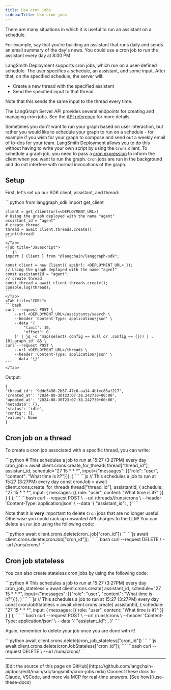 ```yaml
---
title: Use cron jobs
sidebarTitle: Use cron jobs
---
```


There are many situations in which it is useful to run an assistant on a schedule.

For example, say that you're building an assistant that runs daily and sends an email summary
of the day's news. You could use a cron job to run the assistant every day at 8:00 PM.

LangSmith Deployment supports cron jobs, which run on a user-defined schedule. The user specifies a schedule, an assistant, and some input. After that, on the specified schedule, the server will:

* Create a new thread with the specified assistant
* Send the specified input to that thread

Note that this sends the same input to the thread every time.

The LangGraph Server API provides several endpoints for creating and managing cron jobs. See the [API reference](https://langchain-ai.github.io/langgraph/cloud/reference/api/api_ref/) for more details.

Sometimes you don't want to run your graph based on user interaction, but rather you would like to schedule your graph to run on a schedule - for example if you wish for your graph to compose and send out a weekly email of to-dos for your team. LangSmith Deployment allows you to do this without having to write your own script by using the `Crons` client. To schedule a graph job, you need to pass a [cron expression](https://crontab.cronhub.io/) to inform the client when you want to run the graph. `Cron` jobs are run in the background and do not interfere with normal invocations of the graph.

## Setup

First, let's set up our SDK client, assistant, and thread:

<Tabs>
    <Tab title="Python">
    ```python
    from langgraph_sdk import get_client

    client = get_client(url=<DEPLOYMENT_URL>)
    # Using the graph deployed with the name "agent"
    assistant_id = "agent"
    # create thread
    thread = await client.threads.create()
    print(thread)
    ```
    </Tab>
    <Tab title="Javascript">
    ```js
    import { Client } from "@langchain/langgraph-sdk";

    const client = new Client({ apiUrl: <DEPLOYMENT_URL> });
    // Using the graph deployed with the name "agent"
    const assistantId = "agent";
    // create thread
    const thread = await client.threads.create();
    console.log(thread);
    ```
    </Tab>
    <Tab title="CURL">
    ```bash
    curl --request POST \
        --url <DEPLOYMENT_URL>/assistants/search \
        --header 'Content-Type: application/json' \
        --data '{
            "limit": 10,
            "offset": 0
        }' | jq -c 'map(select(.config == null or .config == {})) | .[0].graph_id' && \
    curl --request POST \
        --url <DEPLOYMENT_URL>/threads \
        --header 'Content-Type: application/json' \
        --data '{}'
    ```
    </Tab>
</Tabs>

Output:

```
{
'thread_id': '9dde5490-2b67-47c8-aa14-4bfec88af217',
'created_at': '2024-08-30T23:07:38.242730+00:00',
'updated_at': '2024-08-30T23:07:38.242730+00:00',
'metadata': {},
'status': 'idle',
'config': {},
'values': None
}
```

## Cron job on a thread

To create a cron job associated with a specific thread, you can write:

<Tabs>
    <Tab title="Python">
    ```python
    # This schedules a job to run at 15:27 (3:27PM) every day
    cron_job = await client.crons.create_for_thread(
        thread["thread_id"],
        assistant_id,
        schedule="27 15 * * *",
        input={"messages": [{"role": "user", "content": "What time is it?"}]},
    )
    ```
    </Tab>
    <Tab title="Javascript">
    ```js
    // This schedules a job to run at 15:27 (3:27PM) every day
    const cronJob = await client.crons.create_for_thread(
      thread["thread_id"],
      assistantId,
      {
        schedule: "27 15 * * *",
        input: { messages: [{ role: "user", content: "What time is it?" }] }
      }
    );
    ```
    </Tab>
    <Tab title="CURL">
    ```bash
    curl --request POST \
        --url <DEPLOYMENT_URL>/threads/<THREAD_ID>/runs/crons \
        --header 'Content-Type: application/json' \
        --data '{
            "assistant_id": <ASSISTANT_ID>,
        }'
    ```
    </Tab>
</Tabs>

Note that it is **very** important to delete `Cron` jobs that are no longer useful. Otherwise you could rack up unwanted API charges to the LLM! You can delete a `Cron` job using the following code:

<Tabs>
    <Tab title="Python">
    ```python
    await client.crons.delete(cron_job["cron_id"])
    ```
    </Tab>
    <Tab title="Javascript">
    ```js
    await client.crons.delete(cronJob["cron_id"]);
    ```
    </Tab>
    <Tab title="CURL">
    ```bash
    curl --request DELETE \
        --url <DEPLOYMENT_URL>/runs/crons/<CRON_ID>
    ```
    </Tab>
</Tabs>

## Cron job stateless

You can also create stateless cron jobs by using the following code:

<Tabs>
    <Tab title="Python">
    ```python
    # This schedules a job to run at 15:27 (3:27PM) every day
    cron_job_stateless = await client.crons.create(
        assistant_id,
        schedule="27 15 * * *",
        input={"messages": [{"role": "user", "content": "What time is it?"}]},
    )
    ```
    </Tab>
    <Tab title="Javascript">
    ```js
    // This schedules a job to run at 15:27 (3:27PM) every day
    const cronJobStateless = await client.crons.create(
      assistantId,
      {
        schedule: "27 15 * * *",
        input: { messages: [{ role: "user", content: "What time is it?" }] }
      }
    );
    ```
    </Tab>
    <Tab title="CURL">
    ```bash
    curl --request POST \
        --url <DEPLOYMENT_URL>/runs/crons \
        --header 'Content-Type: application/json' \
        --data '{
            "assistant_id": <ASSISTANT_ID>,
        }'
    ```
    </Tab>
</Tabs>

Again, remember to delete your job once you are done with it!

<Tabs>
    <Tab title="Python">
    ```python
    await client.crons.delete(cron_job_stateless["cron_id"])
    ```
    </Tab>
    <Tab title="Javascript">
    ```js
    await client.crons.delete(cronJobStateless["cron_id"]);
    ```
    </Tab>
    <Tab title="CURL">
    ```bash
    curl --request DELETE \
        --url <DEPLOYMENT_URL>/runs/crons/<CRON_ID>
    ```
    </Tab>
</Tabs>

---

<Callout icon="pen-to-square" iconType="regular">
    [Edit the source of this page on GitHub](https://github.com/langchain-ai/docs/edit/main/src/langsmith/cron-jobs.mdx)
</Callout>
<Tip icon="terminal" iconType="regular">
    Connect these docs to Claude, VSCode, and more via MCP for    real-time answers. [See how](/use-these-docs)
</Tip>
